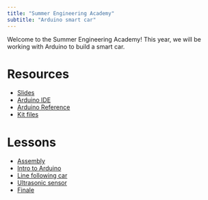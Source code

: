 ```yaml
---
title: "Summer Engineering Academy"
subtitle: "Arduino smart car"
---
```


Welcome to the Summer Engineering Academy! This year, we will be working with Arduino to build a smart car.

# Resources
- [Slides](https://chapman0-my.sharepoint.com/:p:/g/personal/cgirard_chapman_edu/EQcMNmNuMEJOn5DRQ_-mrjEB0o1HMvYQESgVrCtEdeRg9g?e=6bIkKP)
- [Arduino IDE](https://www.arduino.cc/en/software)
- [Arduino Reference](https://www.arduino.cc/reference/en/)
- [Kit files](https://www.dropbox.com/scl/fo/xux9k42vf2htl4kkcwhcg/h?rlkey=0yye979bcs0vnvxofpbc816py&e=2&dl=1)

# Lessons

- [Assembly](assembly.qmd)
- [Intro to Arduino](intro.qmd)
- [Line following car](lines.qmd)
- [Ultrasonic sensor](ultrasonic.qmd)
- [Finale](final.qmd)